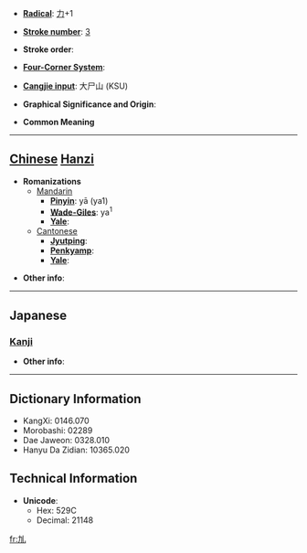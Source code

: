 * '''[[Wiktionary:Chinese radical index| Radical]]''': [[Wiktionary:Chinese radical index 力|力]]+1

* '''[[Wiktionary:Chinese total strokes index|Stroke number]]''': [[Wiktionary:Chinese total strokes index 3|3]]

* '''Stroke order''': 

* '''[[Wiktionary:Chinese four corner index|Four-Corner System]]''': 

* '''[[Wiktionary:Chinese Cangjie index|Cangjie input]]''': 大尸山 (KSU)

* '''Graphical Significance and Origin''': 

* '''Common Meaning'''

----

== [[Chinese]] [[Hanzi]] ==

* '''Romanizations'''
** [[Mandarin]]
*** '''[[Pinyin]]''': yā (ya1)
*** '''[[Wade-Giles]]''': ya<sup>1</sup>
*** '''[[Yale]]''': 
**[[Cantonese]]
***'''[[Jyutping]]''':
***'''[[Penkyamp]]''': 
***'''[[Yale]]''': 

* '''Other info''': 

----

==Japanese==
===[[Kanji]]===
{{kanji|on readings=[[あつ]] (atsu), [[えち]] (echi)|kun readings=[[つよい]] (tsuyoi)}}

* '''Other info''':  

----

== Dictionary Information ==

* KangXi: 0146.070
* Morobashi: 02289
* Dae Jaweon: 0328.010
* Hanyu Da Zidian: 10365.020

== Technical Information ==

* '''Unicode''':
** Hex: 529C
** Decimal: 21148

[[fr:劜]]